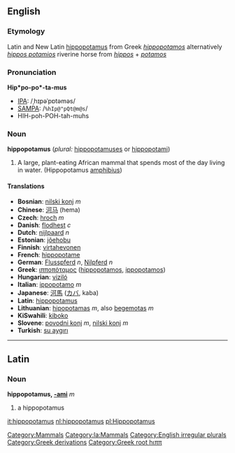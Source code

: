 {{wikipedia}}
==English==
[[Category:Mammals]]
===Etymology===
Latin and New Latin [[hippopotamus]] from Greek ''[[hippopotamos]]'' alternatively ''[[hippos potamios]]'' riverine horse from ''[[hippos]]'' + ''[[potamos]]''

===Pronunciation===
'''Hip*po-po*-ta-mus'''
*[[IPA]]: /ˌhɪpəˈpɒtəməs/
*[[SAMPA]]: /<tt>%hIp@"pQt@m@s</tt>/
*HIH-poh-POH-tah-muhs

===Noun===
'''hippopotamus''' (''plural:'' [[hippopotamuses]] or [[hippopotami]])
# A large, plant-eating African mammal that spends most of the day living in water. (Hippopotamus  [[amphibius]])

====Translations====
*'''Bosnian''': [[nilski konj]] ''m''
*'''Chinese''': [[河马]] (hema)
*'''Czech''': [[hroch]] ''m''
*'''Danish''': [[flodhest]] ''c''
*'''Dutch''': [[nijlpaard]] ''n''
*'''Estonian''': [[jõehobu]]
*'''Finnish''': [[virtahevonen]]
*'''French''': [[hippopotame]]
*'''German''': [[Flusspferd]] ''n'', [[Nilpferd]] ''n''
*'''Greek''': [[ιπποπόταμος]] ([[hippopotamos]], [[ippopotamos]])
*'''Hungarian''': [[viziló]]
*'''Italian''': [[ippopotamo]] ''m''
*'''Japanese''': [[河馬]] ([[カバ]], kaba)
*'''Latin''': [[hippopotamus]]
*'''Lithuanian''': [[hipopotamas]] ''m'', also [[begemotas]] ''m''
*'''KiSwahili''': [[kiboko]]
*'''Slovene''': [[povodni konj]] ''m'', [[nilski konj]] ''m''
*'''Turkish''': [[su aygırı]]
----

==Latin==
[[Category:la:Mammals]]
===Noun===
'''hippopotamus, [[Wiktionary Appendix:Latin second declension|-ami]]''' ''m''

#a hippopotamus

[[Category:English irregular plurals]]
[[Category:Greek derivations]]
[[Category:Greek root hιππ]]
[[it:hippopotamus]]
[[nl:hippopotamus]]
[[pl:Hippopotamus]]